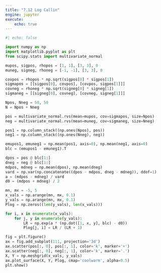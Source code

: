 ```yaml
---
title: "7.12 Log Callin"
engine: jupyter
execute: 
    echo: true
---
```


```python

#| echo: false

import numpy as np
import matplotlib.pyplot as plt
from scipy.stats import multivariate_normal

mupos, sigpos, rhopos = [1, 1], [3, 3], 0
muneg, signeg, rhoneg = [-1, -1], [3, 3], 0

covpos = rhopos * np.sqrt(sigpos[0] * sigpos[1])
sigmapos = [[sigpos[0], covpos], [covpos, sigpos[1]]]
covneg = rhoneg * np.sqrt(signeg[0] * signeg[1])
sigmaneg = [[signeg[0], covneg], [covneg, signeg[1]]]

Npos, Nneg = 50, 50
N = Npos + Nneg

pos = multivariate_normal.rvs(mean=mupos, cov=sigmapos, size=Npos)
neg = multivariate_normal.rvs(mean=muneg, cov=sigmaneg, size=Nneg)

pos1 = np.column_stack((np.ones(Npos), pos))
neg1 = np.column_stack((np.ones(Nneg), neg))

emupos1, emuneg1 = np.mean(pos1, axis=0), np.mean(neg1, axis=0)
blc = (emupos1 - emuneg1).T

dpos = pos @ blc[1:]
dneg = neg @ blc[1:]
mdpos, mdneg = np.mean(dpos), np.mean(dneg)
vard = np.var(np.concatenate((dpos - mdpos, dneg - mdneg)), ddof=1)
a = (mdpos - mdneg) / vard
d0 = (mdpos + mdneg) / 2

mn, mx = -5, 5
x_vals = np.arange(mn, mx, 0.1)
y_vals = np.arange(mn, mx, 0.1)
Plog = np.zeros((len(y_vals), len(x_vals)))

for i, x in enumerate(x_vals):
    for j, y in enumerate(y_vals):
        LR = np.exp(a * (np.dot([1, x, y], blc) - d0))
        Plog[j, i] = LR / (LR + 1)

fig = plt.figure()
ax = fig.add_subplot(111, projection='3d')
ax.scatter(pos[:, 0], pos[:, 1], color='k', marker='+')
ax.scatter(neg[:, 0], neg[:, 1], color='k', marker='.')
X, Y = np.meshgrid(x_vals, y_vals)
ax.plot_surface(X, Y, Plog, cmap='coolwarm', alpha=0.5)
plt.show()


```